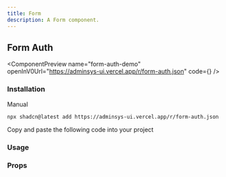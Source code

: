```yaml
---
title: Form
description: A Form component.
---
```


## Form Auth

<ComponentPreview
  name="form-auth-demo"
  openInV0Url="https://adminsys-ui.vercel.app/r/form-auth.json"
  code={<ComponentSource name="form-auth-demo" />}
/>

### Installation

<Tabs className="gap-0" defaultValue="cli">

<TabsList>
  <TabsTriggerShadcnCLI />
  <TabsTrigger className="cursor-pointer" value="manual">Manual</TabsTrigger>
</TabsList>

<TabsContent value="cli" className="[&>figure]:mb-0">

```package-install
npx shadcn@latest add https://adminsys-ui.vercel.app/r/form-auth.json
```

</TabsContent>

<TabsContent value="manual">

<Steps>

<Step>Copy and paste the following code into your project</Step>

<ComponentSource
  name="form-auth"
/>

</Steps>

</TabsContent>

</Tabs>

### Usage

<ComponentSource
  name="form-auth-demo"
  codeCollapsible
/>

### Props

<AutoTypeTable path="./src/registry/components/auth/form/form-auth.tsx" name="FormAuthProps" />
